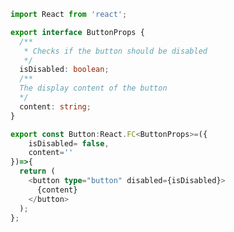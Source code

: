 ```ts
import React from 'react';

export interface ButtonProps {
  /**
   * Checks if the button should be disabled
   */
  isDisabled: boolean;
  /**
  The display content of the button
  */
  content: string;
}

export const Button:React.FC<ButtonProps>=({
    isDisabled= false,
    content=''
})=>{
  return (
    <button type="button" disabled={isDisabled}>
      {content}
    </button>
  );
};

```